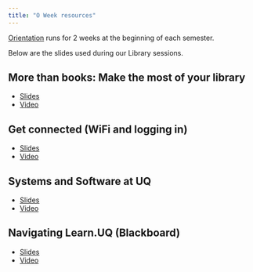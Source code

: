 ```yaml
---
title: "O Week resources"
---
```


[Orientation](https://my.uq.edu.au/information-and-services/student-support/orientation/orientation-program) runs for 2 weeks at the beginning of each semester.

Below are the slides used during our Library sessions.

## More than books: Make the most of your library

* [Slides](https://github.com/uqlibrary/technology-training-assets/raw/master/Orientation/More%20than%20books-Make%20the%20most%20of%20your%20library.pdf)
* [Video](https://youtu.be/HTUUtNLqKFM)

## Get connected (WiFi and logging in)

* [Slides](https://github.com/uqlibrary/technology-training-assets/raw/master/Orientation/Get%20connected%20(Wifi%20and%20logging%20in).pdf)
* [Video](https://youtu.be/vSn1iekUwYY)

## Systems and Software at UQ

* [Slides](https://github.com/uqlibrary/technology-training-assets/raw/master/Orientation/Systems%20and%20Software%20at%20UQ.pdf)
* [Video](https://youtu.be/lnVBjZhY61A)

## Navigating Learn.UQ (Blackboard)

* [Slides](https://github.com/uqlibrary/technology-training-assets/raw/master/Orientation/Navigating%20Learn.UQ%20(Blackboard).pdf)
* [Video](https://youtu.be/W-Fs17JrDOw)
